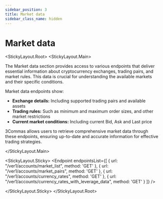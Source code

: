 ```yaml
---
sidebar_position: 3
title: Market data
sidebar_class_name: hidden
---
```



# Market data

<StickyLayout.Root>
<StickyLayout.Main>

The Market data section provides access to various endpoints that deliver essential information about cryptocurrency exchanges, trading pairs, and market rules.
This data is crucial for understanding the available markets and their specific conditions.

Market data endpoints show:

* **Exchange details:** Including supported trading pairs and available assets
* **Trading rules:** Such as minimum and maximum order sizes, and other market restrictions
* **Current market conditions:** Including current Bid, Ask and Last price

3Commas allows users to retrieve comprehensive market data through these endpoints, ensuring up-to-date and accurate information for effective trading strategies.

</StickyLayout.Main>

<StickyLayout.Sticky>
<Endpoint
  endpointsList={[
    {
      url: "/ver1/accounts/market_list",
      method: 'GET'
    },
    {
      url: "/ver1/accounts/market_pairs",
      method: 'GET'
    },
    {
      url: "/ver1/accounts/currency_rates",
      method: 'GET'
    },
    {
      url: "/ver1/accounts/currency_rates_with_leverage_data",
      method: 'GET'
    }
  ]}
/>

</StickyLayout.Sticky>
</StickyLayout.Root>
